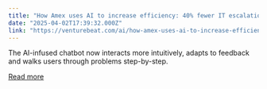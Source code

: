 ```yaml
---
title: "How Amex uses AI to increase efficiency: 40% fewer IT escalations, 85% travel assistance boost"
date: "2025-04-02T17:39:32.000Z"
link: "https://venturebeat.com/ai/how-amex-uses-ai-to-increase-efficiency-40-fewer-it-escalations-85-travel-assistance-boost/"
---
```


The AI-infused chatbot now interacts more intuitively, adapts to feedback and walks users through problems step-by-step. 

[Read more](https://venturebeat.com/ai/how-amex-uses-ai-to-increase-efficiency-40-fewer-it-escalations-85-travel-assistance-boost/)

